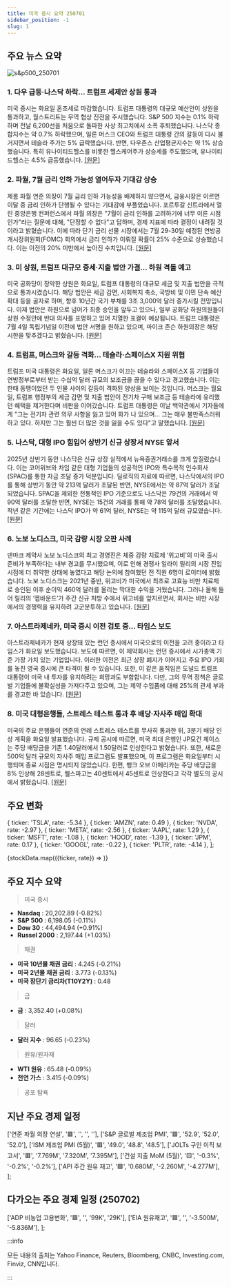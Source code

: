 ```yaml
---
title: 미국 증시 요약 250701
sidebar_position: -1
slug: 1
---
```


## 주요 뉴스 요약

![s&p500_250701](/map/250701.png)

### 1. **다우 급등·나스닥 하락... 트럼프 세제안 상원 통과**

미국 증시는 화요일 혼조세로 마감했습니다. 트럼프 대통령의 대규모 예산안이 상원을 통과하고, 월스트리트는 무역 협상 진전을 주시했습니다. S&P 500 지수는 0.1% 하락하며 전날 6,200선을 처음으로 돌파한 사상 최고치에서 소폭 후퇴했습니다. 나스닥 종합지수는 약 0.7% 하락했으며, 일론 머스크 CEO와 트럼프 대통령 간의 갈등이 다시 불거지면서 테슬라 주가는 5% 급락했습니다. 반면, 다우존스 산업평균지수는 약 1% 상승했습니다. 특히 유나이티드헬스를 비롯한 헬스케어주가 상승세를 주도했으며, 유나이티드헬스는 4.5% 급등했습니다. [[원문]](https://finance.yahoo.com/news/live/stock-market-today-dow-jumps-nasdaq-slides-as-trump-tax-bill-sails-through-senate-183417631.html)

### 2. **파월, 7월 금리 인하 가능성 열어두자 기대감 상승**

제롬 파월 연준 의장이 7월 금리 인하 가능성을 배제하지 않으면서, 금융시장은 이르면 이달 중 금리 인하가 단행될 수 있다는 기대감에 부풀었습니다. 포르투갈 신트라에서 열린 중앙은행 컨퍼런스에서 파월 의장은 "7월이 금리 인하를 고려하기에 너무 이른 시점인가"라는 질문에 대해, "단정할 수 없다"고 답하며, 경제 지표에 따라 결정이 내려질 것이라고 밝혔습니다. 이에 따라 단기 금리 선물 시장에서는 7월 29-30일 예정된 연방공개시장위원회(FOMC) 회의에서 금리 인하가 이뤄질 확률이 25% 수준으로 상승했습니다. 이는 이전의 20% 미만에서 높아진 수치입니다. [[원문]](https://www.reuters.com/business/fed-rate-cut-bets-rise-after-powell-doesnt-rule-out-july-2025-07-01/)

### 3. **미 상원, 트럼프 대규모 증세·지출 법안 가결... 하원 격돌 예고**

미국 공화당이 장악한 상원은 화요일, 트럼프 대통령의 대규모 세금 및 지출 법안을 극적으로 통과시켰습니다. 해당 법안은 세금 감면, 사회복지 축소, 국방비 및 이민 단속 예산 확대 등을 골자로 하며, 향후 10년간 국가 부채를 3조 3,000억 달러 증가시킬 전망입니다. 이제 법안은 하원으로 넘어가 최종 승인을 앞두고 있으나, 일부 공화당 하원의원들이 상원 수정안에 반대 의사를 표명하고 있어 치열한 표결이 예상됩니다. 트럼프 대통령은 7월 4일 독립기념일 이전에 법안 서명을 원하고 있으며, 마이크 존슨 하원의장은 해당 시한을 맞추겠다고 밝혔습니다. [[원문]](https://www.reuters.com/world/us/senate-vote-a-rama-pass-trumps-33-trillion-bill-extends-into-second-day-2025-07-01/)

### 4. **트럼프, 머스크와 갈등 격화... 테슬라·스페이스X 지원 위협**

트럼프 미국 대통령은 화요일, 일론 머스크가 이끄는 테슬라와 스페이스X 등 기업들이 연방정부로부터 받는 수십억 달러 규모의 보조금을 끊을 수 있다고 경고했습니다. 이는 한때 동맹이었던 두 인물 사이의 갈등이 격화된 양상을 보이는 것입니다. 머스크는 월요일, 트럼프 행정부의 세금 감면 및 지출 법안이 전기차 구매 보조금 등 테슬라에 유리했던 혜택을 제거한다며 비판을 이어갔습니다. 트럼프 대통령은 이날 백악관에서 기자들에게 "그는 전기차 관련 의무 사항을 잃고 있어 화가 나 있으며... 그는 매우 불만족스러워하고 있다. 하지만 그는 훨씬 더 많은 것을 잃을 수도 있다"고 말했습니다. [[원문]](https://www.reuters.com/business/autos-transportation/elon-musk-renews-criticism-trump-spending-bill-calls-new-political-party-2025-06-30/)

### 5. **나스닥, 대형 IPO 힘입어 상반기 신규 상장서 NYSE 앞서**

2025년 상반기 동안 나스닥은 신규 상장 실적에서 뉴욕증권거래소를 크게 앞질렀습니다. 이는 코어위브와 차임 같은 대형 기업들의 성공적인 IPO와 특수목적 인수회사(SPAC)를 통한 자금 조달 증가 덕분입니다. 딜로직의 자료에 따르면, 나스닥에서의 IPO를 통해 상반기 동안 약 213억 달러가 조달된 반면, NYSE에서는 약 87억 달러가 조달되었습니다. SPAC을 제외한 전통적인 IPO 기준으로도 나스닥은 79건의 거래에서 약 90억 달러를 조달한 반면, NYSE는 15건의 거래를 통해 약 78억 달러를 조달했습니다. 작년 같은 기간에는 나스닥 IPO가 약 61억 달러, NYSE는 약 115억 달러 규모였습니다. [[원문]](https://www.reuters.com/business/finance/nasdaq-prevails-over-nyse-first-half-listings-buoyed-by-blockbuster-ipos-2025-07-01/)

### 6. **노보 노디스크, 미국 감량 시장 오판 사례**

덴마크 제약사 노보 노디스크의 최고 경영진은 체중 감량 치료제 ‘위고비’의 미국 출시 준비가 부족하다는 내부 경고를 무시했으며, 이로 인해 경쟁사 일라이 릴리의 시장 진입 시점에 더 취약한 상태에 놓였다고 해당 논의에 참여했던 전 직원 6명이 로이터에 밝혔습니다. 노보 노디스크는 2021년 중반, 위고비가 미국에서 최초로 고효능 비만 치료제로 승인된 이후 순이익 460억 달러를 올리는 막대한 수익을 거뒀습니다. 그러나 올해 들어 릴리의 ‘젭바운드’가 주간 신규 처방 수에서 위고비를 앞지르면서, 회사는 비만 시장에서의 경쟁력을 유지하려 고군분투하고 있습니다. [[원문]](https://www.reuters.com/sustainability/boards-policy-regulation/how-novo-nordisk-misread-us-market-its-weight-loss-sensation-2025-07-01/)

### 7. **아스트라제네카, 미국 증시 이전 검토 중... 타임스 보도**

아스트라제네카가 현재 상장돼 있는 런던 증시에서 미국으로의 이전을 고려 중이라고 타임스가 화요일 보도했습니다. 보도에 따르면, 이 제약회사는 런던 증시에서 시가총액 기준 가장 가치 있는 기업입니다. 이러한 이전은 최근 상장 폐지가 이어지고 주요 IPO 기회를 놓친 영국 증시에 큰 타격이 될 수 있습니다. 또한, 이 같은 움직임은 도널드 트럼프 대통령이 미국 내 투자를 유치하려는 희망과도 부합합니다. 다만, 그의 무역 정책은 글로벌 기업들에 불확실성을 가져다주고 있으며, 그는 제약 수입품에 대해 25%의 관세 부과를 경고한 바 있습니다. [[원문]](https://www.reuters.com/business/healthcare-pharmaceuticals/astrazeneca-ceo-eyes-us-market-listing-times-reports-2025-07-01/)

### 8. **미국 대형은행들, 스트레스 테스트 통과 후 배당·자사주 매입 확대**

미국의 주요 은행들이 연준의 연례 스트레스 테스트를 무사히 통과한 뒤, 3분기 배당 인상 계획을 화요일 발표했습니다. 규제 공시에 따르면, 미국 최대 은행인 JP모건 체이스는 주당 배당금을 기존 1.40달러에서 1.50달러로 인상한다고 밝혔습니다. 또한, 새로운 500억 달러 규모의 자사주 매입 프로그램도 발표했으며, 이 프로그램은 화요일부터 시행되며 종료 시점은 명시되지 않았습니다. 한편, 뱅크 오브 아메리카는 주당 배당금을 8% 인상해 28센트로, 웰스파고는 40센트에서 45센트로 인상한다고 각각 별도의 공시에서 밝혔습니다. [[원문]](https://www.reuters.com/sustainability/boards-policy-regulation/biggest-us-banks-hike-dividends-announce-share-buybacks-after-acing-stress-tests-2025-07-01/)

## 주요 변화

  { ticker: 'TSLA', rate: -5.34 },
  { ticker: 'AMZN', rate: 0.49 },
  { ticker: 'NVDA', rate: -2.97 },
  { ticker: 'META', rate: -2.56 },
  { ticker: 'AAPL', rate: 1.29 },
  { ticker: 'MSFT', rate: -1.08 },
  { ticker: 'HOOD', rate: -1.39 },
  { ticker: 'JPM', rate: 0.17 },
  { ticker: 'GOOGL', rate: -0.22 },
  { ticker: 'PLTR', rate: -4.14 },
];

{stockData.map(({ticker, rate}) => <StockCardMini key={ticker} ticker={ticker} rate={rate}></StockCardMini>)}

## 주요 지수 요약

> 미국 증시

- **Nasdaq** : 20,202.89 (-0.82%)
- **S&P 500** : 6,198.05 (-0.11%)
- **Dow 30** : 44,494.94 (+0.91%)
- **Russel 2000** : 2,197.44 (+1.03%)

> 채권

- **미국 10년물 채권 금리** : 4.245 (-0.21%)
- **미국 2년물 채권 금리** : 3.773 (-0.13%)
- **미국 장단기 금리차(T10Y2Y)** : 0.48

> 금

- **금** : 3,352.40 (+0.08%)

> 달러

- **달러 지수** : 96.65 (-0.23%)

> 원유/원자재

- **WTI 원유** : 65.48 (-0.09%)
- **천연 가스** : 3.415 (-0.09%)

> 공포 탐욕

<FearAndGreed fearAndGreedIndex={65} vix={16.83} vixRate={0.6} />

## 지난 주요 경제 일정

  ['연준 파월 의장 연설', '🟥', '', '', ''],
  ['S&P 글로벌 제조업 PMI', '🟥', '52.9', '52.0', '52.0'],
  ['ISM 제조업 PMI (5월)', '🟥', '49.0', '48.8', '48.5'],
  ['JOLTs 구인 이직 보고서', '🟥', '7.769M', '7.320M', '7.395M'],
  ['건설 지출 MoM (5월)', '🟨', '-0.3%', '-0.2%', '-0.2%'],
  ['API 주간 원유 재고', '🟩', '0.680M', '-2.260M', '-4.277M'],
];

<EconomicCalendar data={eventsData} />

## 다가오는 주요 경제 일정 (250702)

  ['ADP 비농업 고용변화', '🟥', '', '99K', '29K'],
  ['EIA 원유재고', '🟥', '', '-3.500M', '-5.836M'],
];

<EconomicCalendar data={nextEventsData} />

:::info

모든 내용의 출처는 Yahoo Finance, Reuters, Bloomberg, CNBC, Investing.com, Finviz, CNN입니다.

:::
